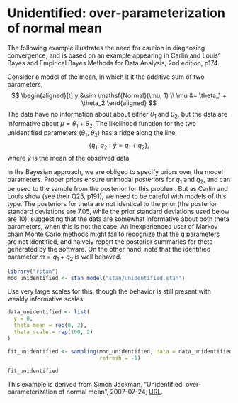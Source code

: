 # Unidentified: over-parameterization of normal mean {#unidentified}

The following example illustrates the need for caution in diagnosing convergence, and is based on an example appearing in Carlin and Louis' Bayes and Empirical Bayes Methods for Data Analysis, 2nd edition, p174.

Consider a model of the mean, in which it it the additive sum of two parameters,
$$
\begin{aligned}[t]
y &\sim \mathsf{Normal}(\mu, 1) \\
\mu &= \theta_1 + \theta_2
\end{aligned}
$$
The data have no information about about either $\theta_1$ and $\theta_2$, but the data are informative about $\mu = \theta_1 + \theta_2$.
The likelihood function for the two unidentified parameters ($\theta_1$, $\theta_2$) has a ridge along the line,
$$
\left\{ q_1, q_2 : \bar{y} = q_1 + q_2 \right\} ,
$$
where $\bar{y}$ is the mean of the observed data.

In the Bayesian approach, we are obliged to specify priors over the model parameters.  Proper priors ensure unimodal posteriors for $q_1$ and $q_2$, and can be used to the sample from the posterior for this problem.  But as Carlin and Louis show (see their Q25, p191), we need to be careful with models of this type.  The posteriors for theta are not identical to the prior (the posterior standard deviations are 7.05, while the prior standard deviations used below are 10), suggesting that the data are somewhat informative about both theta parameters, when this is not the case.  An inexperienced user of Markov chain Monte Carlo methods might fail to recognize that the q parameters are not identified, and naively report the posterior summaries for theta generated by the software.  On the other hand, note that the identified parameter $m = q_1 + q_2$  is well behaved.


```r
library("rstan")
mod_unidentified <- stan_model("stan/unidentified.stan")
```

Use very large scales for this; though the behavior is still present with weakly informative scales.
```r
data_unidentified <- list(
  y = 0,
  theta_mean = rep(0, 2),
  theta_scale = rep(100, 2)
)
```
```r
fit_unidentified <- sampling(mod_unidentified, data = data_unidentified,
                             refresh = -1)
```
```r
fit_unidentified
```



This example is derived from Simon Jackman, "Unidentified: over-parameterization of normal mean", 2007-07-24, [URL](https://web-beta.archive.org/web/20070724034211/http://jackman.stanford.edu:80/mcmc/unidentified.odc).
